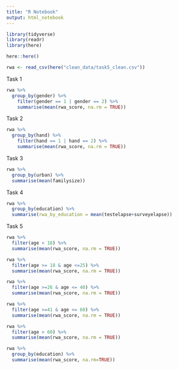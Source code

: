 ```yaml
---
title: "R Notebook"
output: html_notebook
---
```

```r
library(tidyverse)
library(readr)
library(here)

here::here()
```

```r
rwa <- read_csv(here("clean_data/task5_clean.csv"))
```
Task 1
```r

rwa %>% 
  group_by(gender) %>% 
    filter(gender == 1 | gender == 2) %>% 
    summarise(mean(rwa_score, na.rm = TRUE))


```

Task 2
```r
rwa %>% 
  group_by(hand) %>% 
    filter(hand == 1 | hand == 2) %>% 
    summarise(mean(rwa_score, na.rm = TRUE))


```

Task 3

```r
rwa %>% 
  group_by(urban) %>% 
  summarise(mean(familysize))
```

Task 4
```r
rwa %>% 
  group_by(education) %>% 
  summarise(rwa_by_education = mean(testelapse+surveyelapse)) 

```

Task 5

```r
rwa %>% 
  filter(age < 18) %>% 
  summarise(mean(rwa_score, na.rm = TRUE))

rwa %>% 
  filter(age >= 18 & age <=25) %>% 
  summarise(mean(rwa_score, na.rm = TRUE))

rwa %>% 
  filter(age >=26 & age <= 40) %>% 
  summarise(mean(rwa_score, na.rm = TRUE))

rwa %>% 
  filter(age >=41 & age <= 60) %>% 
  summarise(mean(rwa_score, na.rm = TRUE))

rwa %>% 
  filter(age > 60) %>% 
  summarise(mean(rwa_score, na.rm = TRUE))
```

```r

rwa %>% 
  group_by(education) %>% 
  summarise(mean(rwa_score, na.rm=TRUE))


```

